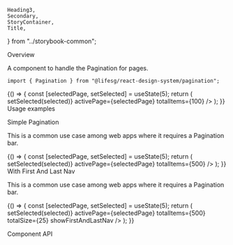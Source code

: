     Heading3,
    Secondary,
    StoryContainer,
    Title,
} from "../storybook-common";

<Meta title="Modules/Pagination" component={Pagination} />

<Title>Pagination</Title>

<Secondary>Overview</Secondary>

A component to handle the Pagination for pages.

```tsx
import { Pagination } from "@lifesg/react-design-system/pagination";
```

<Canvas>
    <Story name="Pagination">
        {() => {
            const [selectedPage, setSelected] = useState(5);
            return (
                <StoryContainer>
                    <Pagination
                        onPageChange={(selected) => setSelected(selected)}
                        activePage={selectedPage}
                        totalItems={100}
                    />
                </StoryContainer>
            );
        }}
    </Story>
</Canvas>

<br />
<Secondary>Usage examples</Secondary>

<Heading3>Simple Pagination</Heading3>

This is a common use case among web apps where it requires a Pagination bar.

<Canvas>
    <Story name="Simple Pagination">
        {() => {
            const [selectedPage, setSelected] = useState(5);
            return (
                <StoryContainer>
                    <Pagination
                        onPageChange={(selected) => setSelected(selected)}
                        activePage={selectedPage}
                        totalItems={500}
                    />
                </StoryContainer>
            );
        }}
    </Story>
</Canvas>

<br />
<Heading3>With First And Last Nav</Heading3>

This is a common use case among web apps where it requires a Pagination bar.

<Canvas>
    <Story name="With First And Last Nav">
        {() => {
            const [selectedPage, setSelected] = useState(5);
            return (
                <StoryContainer>
                    <Pagination
                        onPageChange={(selected) => setSelected(selected)}
                        activePage={selectedPage}
                        totalItems={500}
                        totalSize={25}
                        showFirstAndLastNav
                    />
                </StoryContainer>
            );
        }}
    </Story>
</Canvas>

<br />

<Secondary>Component API</Secondary>

<PropsTable />
